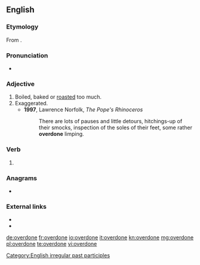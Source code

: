 ==English==

===Etymology===
From {{prefix|over|done|lang=en}}.

===Pronunciation===
* {{IPA|/ovəɹˈdʌn/|lang=en}}

===Adjective===
{{en-adj}}

# Boiled, baked or [[roasted]] too much.
# Exaggerated.
#* '''1997''', Lawrence Norfolk, ''The Pope's Rhinoceros''
#*: There are lots of pauses and little detours, hitchings-up of their smocks, inspection of the soles of their feet, some rather '''overdone''' limping.

===Verb===
{{head|en|past participle}}

# {{inflection of|overdo||past|part|lang=en}}

===Anagrams===
* {{l|en|done over}}

===External links===
* {{R:Webster 1828}}
* {{R:OneLook}}

[[Category:English irregular past participles]]

[[de:overdone]]
[[fr:overdone]]
[[io:overdone]]
[[it:overdone]]
[[kn:overdone]]
[[mg:overdone]]
[[pl:overdone]]
[[te:overdone]]
[[vi:overdone]]